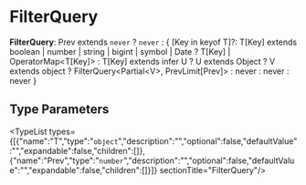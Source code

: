 
# FilterQuery

 **FilterQuery**: Prev extends `never` ? `never` : &#123; [Key in keyof T]?: T[Key] extends boolean \| number \| string \| bigint \| symbol \| Date ? T[Key] \| OperatorMap&#60;T[Key]&#62; : T[Key] extends infer U ? U extends Object ? V extends object ? FilterQuery&#60;Partial&#60;V&#62;, PrevLimit[Prev]&#62; : never : never : never &#125;

## Type Parameters

<TypeList types={[{"name":"T","type":"`object`","description":"","optional":false,"defaultValue":"","expandable":false,"children":[]},{"name":"Prev","type":"`number`","description":"","optional":false,"defaultValue":"","expandable":false,"children":[]}]}  sectionTitle="FilterQuery"/>
